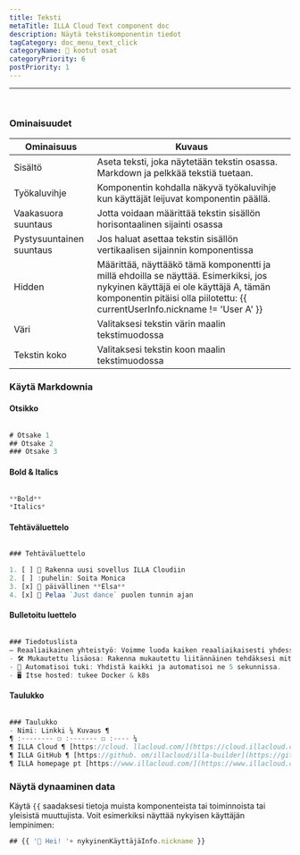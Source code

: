 ```yaml
---
title: Teksti
metaTitle: ILLA Cloud Text component doc
description: Näytä tekstikomponentin tiedot
tagCategory: doc_menu_text_click
categoryName: 🧬 kootut osat
categoryPriority: 6
postPriority: 1
---
```


* * *

## <Heading hidden>Teksti</Heading>

<img src='https://cdn.illacloud.com/official-website/img/docs/assemble/text1.png' alt="" />

### Ominaisuudet

| Ominaisuus               | Kuvaus                                                                                                                                                                                                          |
| ------------------------ | --------------------------------------------------------------------------------------------------------------------------------------------------------------------------------------------------------------- |
| Sisältö                  | Aseta teksti, joka näytetään tekstin osassa. Markdown ja pelkkää tekstiä tuetaan.                                                                                                                               |
| Työkaluvihje             | Komponentin kohdalla näkyvä työkaluvihje kun käyttäjät leijuvat komponentin päällä.                                                                                                                             |
| Vaakasuora suuntaus      | Jotta voidaan määrittää tekstin sisällön horisontaalinen sijainti osassa                                                                                                                                        |
| Pystysuuntainen suuntaus | Jos haluat asettaa tekstin sisällön vertikaalisen sijainnin komponentissa                                                                                                                                       |
| Hidden                   | Määrittää, näyttääkö tämä komponentti ja millä ehdoilla se näyttää. Esimerkiksi, jos nykyinen käyttäjä ei ole käyttäjä A, tämän komponentin pitäisi olla piilotettu: {{ currentUserInfo.nickname != 'User A' }} |
| Väri                     | Valitaksesi tekstin värin maalin tekstimuodossa                                                                                                                                                                 |
| Tekstin koko             | Valitaksesi tekstin koon maalin tekstimuodossa                                                                                                                                                                  |

### Käytä Markdownia

#### Otsikko

<img src='https://cdn.illacloud.com/official-website/img/docs/assemble/text2.png' alt="" />

```jsx
# Otsake 1
## Otsake 2
### Otsake 3
```

#### Bold & Italics

<img src='https://cdn.illacloud.com/official-website/img/docs/assemble/text3.png' alt="" />

```jsx
**Bold**
*Italics*
```

#### Tehtäväluettelo

<img src='https://cdn.illacloud.com/official-website/img/docs/assemble/text4.png' alt="" />

```jsx
### Tehtäväluettelo

1. [ ] 🚀 Rakenna uusi sovellus ILLA Cloudiin
2. [ ] :puhelin: Soita Monica
3. [x] 🍷 päivällinen **Elsa**
4. [x] 💃 Pelaa `Just dance` puolen tunnin ajan
```

#### Bulletoitu luettelo

<img src='https://cdn.illacloud.com/official-website/img/docs/assemble/text5.png' alt="" />

```jsx
### Tiedotuslista
– Reaaliaikainen yhteistyö: Voimme luoda kaiken reaaliaikaisesti yhdessä.
- 🛠️ Mukautettu lisäosa: Rakenna mukautettu liitännäinen tehdäksesi mitä haluat.
- 🤖 Automatisoi tuki: Yhdistä kaikki ja automatisoi ne 5 sekunnissa.
- 🖥️ Itse hosted: tukee Docker & k8s
```

#### Taulukko

<img src='https://cdn.illacloud.com/official-website/img/docs/assemble/text6.png' alt="" />

```jsx
### Taulukko
- Nimi: Linkki ¼ Kuvaus ¶
¶ :-------- ☐ :------- ☐ :---- ¼
¶ ILLA Cloud ¶ [https://cloud. llacloud.com/](https://cloud.illacloud.com/) ¶ Build apps on ILLA Cloud¶
¶ ILLA GitHub ¶ [https://github. om/illacloud/illa-builder](https://github.com/illacloud/illa-builder) ¶ Star us GitHub¶
¶ ILLA homepage pt [https://www.illacloud.com/](https://www.illacloud.com/) ¶ ILLA Cloud Offical -sivusto
```

### Näytä dynaaminen data

Käytä `{{` saadaksesi tietoja muista komponenteista tai toiminnoista tai yleisistä muuttujista. Voit esimerkiksi näyttää nykyisen käyttäjän lempinimen:

```jsx
## {{ '👋 Hei! '+ nykyinenKäyttäjäInfo.nickname }}
```
